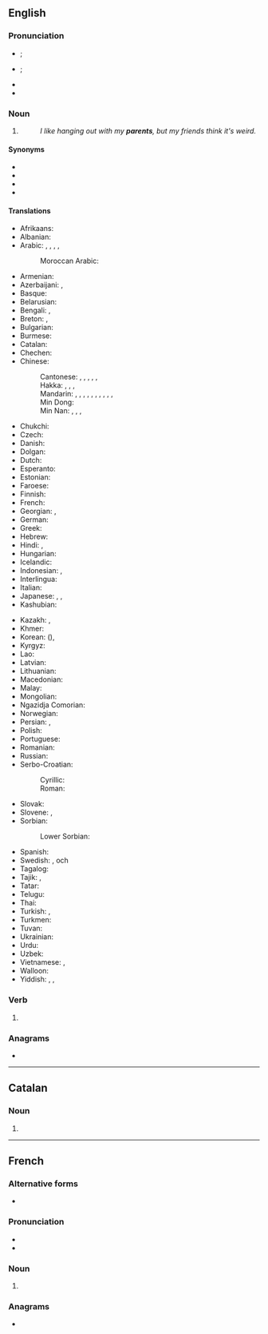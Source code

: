 ==English==

===Pronunciation===
* {{a|GenAm}} {{IPA|/ˈpɛɹənts/|/ˈpæɹənts/|lang=en}}; {{enPR|pârʹ-ənts|părʹ-ənts}}
* {{a|RP}} {{IPA|/ˈpɛəɹənts/|lang=en}}; {{enPR|pârʹ-ənts}}
* {{audio|en-us-parents.ogg|Audio (US)|lang=en}}
* {{audio|En-uk-parents.ogg|Audio (UK)|lang=en}}

===Noun===
{{head|en|noun plural form}}

# {{plural of|parent|lang=en}}
#: ''I like hanging out with my '''parents''', but my friends think it's weird.''

====Synonyms====
* {{l|en|folks}}
* {{l|en|parentals}}
* {{l|en|old fogies}}
* {{l|en|'rents}}

====Translations====
{{trans-top|one's parents}}
* Afrikaans: {{t|af|ouers|p}}
* Albanian: {{t+|sq|prind|m-p|alt=prindër}}
* Arabic: {{t+|ar|والد|m-d|alt=وَالِدَانِ}}, {{t|ar|آبَاء|m-p}}, {{t+|ar|والد|m-d|alt=وَالِدَيْن}} {{qualifier|informal dual}}, {{t+|ar|والد|m-p|alt=وَالِدُونَ}} {{qualifier|plural or generic, more than two parents}}, {{t+|ar|والد|alt=وَالِدِين}} {{qualifier|same, informal}}
*: Moroccan Arabic: {{t|ary|والْدين|m|tr=wældin}}
* Armenian: {{t+|hy|ծնող|alt=ծնողներ|sc=Armn}}
* Azerbaijani: {{t+|az|valideyn|p}}, {{t|az|ata-ana}}
* Basque: {{t+|eu|guraso}}
* Belarusian: {{t|be|бацька|m-p|alt=бацькі́}}
* Bengali: {{t|bn|মাতাপিতা}}, {{t|bn|অভিভাবক}}
* Breton: {{t+|br|tud|p}}, {{t+|br|kerent|p}}
* Bulgarian: {{t+|bg|родител|m-p|alt=роди́тели|sc=Cyrl}}
* Burmese: {{t+|my|မိဘ|sc=Mymr}}
* Catalan: {{t+|ca|pares|m-p}}
* Chechen: {{t-needed|ce}}
* Chinese:
*: Cantonese: {{t|yue|父母|tr=fu6 mou5|sc=Hani}}, {{t|yue|雙親|sc=Hani}}, {{t|yue|双亲|tr=soeng1 can1|sc=Hani}}, {{t|yue|爹娘|tr=de1 noeng4|sc=Hani}}, {{t|yue|爺娘|sc=Hani}}, {{t|yue|爷娘|tr=je4 noeng4|sc=Hani}} {{qualifier|archaic}}
*: Hakka: {{t|hak|爺哀}}, {{t|hak|爷哀|tr=yà-ôi}}, {{t|hak|爺娘}}, {{t|hak|爷娘|tr=yà-ngiòng}}
*: Mandarin: {{t+|cmn|父母|tr=fùmǔ|sc=Hani}}, {{t+|cmn|爸媽|sc=Hani}}, {{t+|cmn|爸妈|tr=bàmā|sc=Hani}}, {{t+|cmn|雙親|sc=Hani}}, {{t+|cmn|双亲|tr=shuāngqīn|sc=Hani}}, {{t+|cmn|怙恃|tr=hùshì|sc=Hani}} {{qualifier|classical}}, {{t+|cmn|爹娘|tr=diēniáng|sc=Hani}}, {{t|cmn|爺娘|sc=Hani}}, {{t|cmn|爷娘|tr=yéniáng|sc=Hani}} {{qualifier|archaic}}, {{t+|cmn|爹媽|sc=Hani}}, {{t+|cmn|爹妈|tr=diēmā|sc=Hani}}
*: Min Dong: {{t|cdo|爸奶|tr=bâ-nā̤}}
*: Min Nan: {{t+|nan|爸母|tr=pē-bú|sc=Hani}}, {{t+|nan|父母|tr=hū-bió|sc=Hani}}, {{t+|nan|雙親|sc=Hani}}, {{t|nan|双亲|tr=siang-chhin|sc=Hani}}
* Chukchi: {{t|ckt|яраԓьыт|tr=jaraḷʹyt}}
* Czech: {{t|cs|rodiče|p}}
* Danish: {{t+|da|forældre|c-p}}
* Dolgan: {{t|dlg|төрөппүттэр|tr=töröppütter}}
* Dutch: {{t+|nl|ouders|m-p}}
* Esperanto: {{t+|eo|gepatroj|p}}
* Estonian: {{t+|et|vanemad}}
* Faroese: {{t|fo|foreldur|n-p}}
* Finnish: {{t+|fi|vanhemmat|p}}
* French: {{t+|fr|parents|m-p}}
* Georgian: {{t|ka|მშობლები|sc=Geor}}, {{t|ka|დედ-მამა}}
* German: {{t+|de|Eltern|p}}
* Greek: {{t+|el|γονέας|m-p|alt=γονείς|sc=Grek}}
* Hebrew: {{t|he|הוֹרִים|m-p|tr=horím}}
* Hindi: {{t|hi|माता-पिता|p|sc=Deva}}, {{t|hi|मां-बाप|p|sc=Deva}}
* Hungarian: {{t+|hu|szülők|p}}
* Icelandic: {{t+|is|foreldrar|m-p}}
* Indonesian: {{t+|id|orangtua}}, {{t|id|ibu bapa}}
* Interlingua: {{t|ia|parentes}}
* Italian: {{t+|it|genitori|m-p}}
* Japanese: {{t+|ja|両親|tr=りょうしん, ryōshin|sc=Jpan}}, {{t+|ja|父母|tr=ふぼ, fubo|sc=Jpan}}, {{t|ja|ご両親|tr=ごりょうしん, goryōshin}} {{qualifier|honorific}}
* Kashubian: {{t|csb|starszi|m-p}}
{{trans-mid}}
* Kazakh: {{t+|kk|ата-ана|sc=Cyrl}}, {{t|kk|әке-шеше|sc=Cyrl}}
* Khmer: {{t|km|ឪពុកម្ដាយ|tr=əv puk mdaay|sc=Khmr}}
* Korean: {{t+|ko|부모}} ({{t+|ko|父母}}), {{t+|ko|부모님}} {{qualifier|honorific}}
* Kyrgyz: {{t+|ky|ата-эне}}
* Lao: {{t|lo|ພໍ່ແມ່|sc=Laoo}}
* Latvian: {{t|lv|vecāki|m-p}}
* Lithuanian: {{t+|lt|tėvai|m-p}}
* Macedonian: {{t|mk|родител|m-p|alt=родители|sc=Cyrl}}
* Malay: {{t|ms|ibu bapa}}
* Mongolian: {{t|mn|эцэг эх|sc=Cyrl}}
* Ngazidja Comorian: {{t|zdj|wazee|c2}}
* Norwegian: {{t+|no|foreldre|p}}
* Persian: {{t|fa|[[پدر]] [[و]] [[مادر]]|tr=pedar va mâdar|sc=fa-Arab}}, {{t+|fa|والدین|tr=vâlidayn|sc=fa-Arab}}
* Polish: {{t+|pl|rodzice|p}}
* Portuguese: {{t+|pt|pais|m-p}}
* Romanian: {{t+|ro|părinte|m-p|alt=părinți}}
* Russian: {{t+|ru|родитель|alt=роди́тели|m-p}}
* Serbo-Croatian:
*: Cyrillic: {{t|sh|родитељ|p|alt=родитељи}}
*: Roman: {{t+|sh|roditelj|p|alt=roditelji}}
* Slovak: {{t+|sk|rodič|m-p|alt=rodičia}}
* Slovene: {{t|sl|starš|m-p|alt=starši}}, {{t|sl|roditelj|m-p|alt=rodítelji}}
* Sorbian:
*: Lower Sorbian: {{t|dsb|starjejšej|d}}
* Spanish: {{t+|es|padres|m-p}}
* Swedish: {{t+|sv|förälder|alt=föräldrar|p}}, {{t+|sv|mor}} och {{t+|sv|far}}
* Tagalog: {{t+|tl|magulang}}
* Tajik: {{t|tg|падару модар}}, {{t|tg|волидайн}}
* Tatar: {{t+|tt|ата-ана|sc=Cyrl}}
* Telugu: {{t+|te|తల్లిదండ్రులు}}
* Thai: {{t|th|พ่อแม่}}
* Turkish: {{t+|tr|ebeveyn}}, {{t+|tr|ana baba}}
* Turkmen: {{t|tk|ata-ene}}
* Tuvan: {{t|tyv|ада-ие}}
* Ukrainian: {{t+|uk|батько|m-p|alt=батьки́}}
* Urdu: {{t|ur|ماں باپ|p|tr=mā̃ bāp|sc=ur-Arab}}
* Uzbek: {{t+|uz|ota-ona}}
* Vietnamese: {{t+|vi|bố mẹ}}, {{t+|vi|cha mẹ}}
* Walloon: {{t+|wa|parints|m-p}}
* Yiddish: {{t|yi|טאַטע־מאַמע|p}}, {{t|yi|עלטערן|p}}, {{t|yi|עלטערנס|p}}
{{trans-bottom}}

===Verb===
{{head|en|verb form}}

# {{en-third-person singular of|parent}}

===Anagrams===
* {{anagrams|en|Napster|Partens|arpents|entraps|panters|pastern|persant|trepans}}

----

==Catalan==

===Noun===
{{head|ca|noun form}}

# {{plural of|parent|lang=ca}}

----

==French==

===Alternative forms===
* {{qualifier|archaic}} {{l|fr|parens}}

===Pronunciation===
* {{fr-IPA}}
* {{audio|Fr-parents.ogg|Audio|lang=fr}}

===Noun===
{{head|fr|noun plural form|g=m}}

# {{plural of|parent|lang=fr}}

===Anagrams===
* {{l|fr|arpents}}